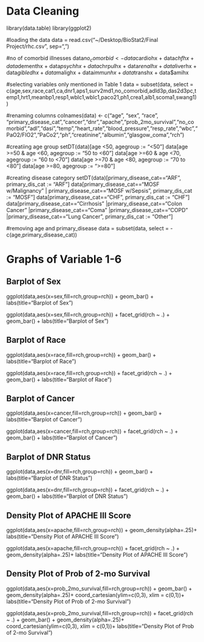 # Data Cleaning

library(data.table)
library(ggplot2)

#loading the data
data = read.csv("~/Desktop/BioStat2/Final Project/rhc.csv", sep=",")

#no of comorbid illnesses
data$no_comorbid <- data$cardiohx + data$chfhx + data$dementhx + data$psychhx + data$chrpulhx + data$renalhx + data$liverhx + data$gibledhx + data$malighx + data$immunhx + data$transhx + data$amihx

#selecting variables only mentioned in Table 1
data = subset(data, select = c(age,sex,race,cat1,ca,dnr1,aps1,surv2md1,no_comorbid,adld3p,das2d3pc,temp1,hrt1,meanbp1,resp1,wblc1,wblc1,paco21,ph1,crea1,alb1,scoma1,swang1))

#renaming columns
colnames(data) <- c("age", "sex", "race", "primary_disease_cat","cancer","dnr","apache","prob_2mo_survival","no_comorbid","adl","dasi","temp","heart_rate","blood_pressure","resp_rate","wbc","PaO2/FIO2","PaCo2","ph","creatinine","albumin","glasgow_coma","rch")

#creatiing age group
setDT(data)[age <50, agegroup := "<50"]
data[age >=50 & age <60, agegroup := "50 to <60"]
data[age >=60 & age <70, agegroup := "60 to <70"]
data[age >=70 & age <80, agegroup := "70 to <80"]
data[age >=80, agegroup := ">=80"]

#creating disease category
setDT(data)[primary_disease_cat=="ARF", primary_dis_cat := "ARF"]
data[primary_disease_cat=="MOSF w/Malignancy" | primary_disease_cat=="MOSF w/Sepsis", primary_dis_cat := "MOSF"]
data[primary_disease_cat=="CHF", primary_dis_cat := "CHF"]
data[primary_disease_cat=="Cirrhosis" |primary_disease_cat=="Colon Cancer" |primary_disease_cat=="Coma" |primary_disease_cat=="COPD" |primary_disease_cat=="Lung Cancer", primary_dis_cat := "Other"]

#removing age and primary_disease
data = subset(data, select = -c(age,primary_disease_cat))



# Graphs of Variable 1-6

## Barplot of Sex
ggplot(data,aes(x=sex,fill=rch,group=rch)) +
  geom_bar() +
  labs(title="Barplot of Sex")

ggplot(data,aes(x=sex,fill=rch,group=rch)) +
  facet_grid(rch ~ .) +
  geom_bar() +
  labs(title="Barplot of Sex")

## Barplot of Race
ggplot(data,aes(x=race,fill=rch,group=rch)) +
  geom_bar() +
  labs(title="Barplot of Race")

ggplot(data,aes(x=race,fill=rch,group=rch)) +
  facet_grid(rch ~ .) +
  geom_bar() +
  labs(title="Barplot of Race")

## Barplot of Cancer
ggplot(data,aes(x=cancer,fill=rch,group=rch)) +
  geom_bar() +
  labs(title="Barplot of Cancer")

ggplot(data,aes(x=cancer,fill=rch,group=rch)) +
  facet_grid(rch ~ .) +
  geom_bar() +
  labs(title="Barplot of Cancer")

## Barplot of DNR Status
ggplot(data,aes(x=dnr,fill=rch,group=rch)) +
  geom_bar() +
  labs(title="Barplot of DNR Status")

ggplot(data,aes(x=dnr,fill=rch,group=rch)) +
  facet_grid(rch ~ .) +
  geom_bar() +
  labs(title="Barplot of DNR Status")

## Density Plot of APACHE III Score
ggplot(data,aes(x=apache,fill=rch,group=rch)) +
  geom_density(alpha=.25)+
  labs(title="Density Plot of APACHE III Score")

ggplot(data,aes(x=apache,fill=rch,group=rch)) +
  facet_grid(rch ~ .) +
  geom_density(alpha=.25)+
  labs(title="Density Plot of APACHE III Score")


## Density Plot of Prob of 2-mo Survival
ggplot(data,aes(x=prob_2mo_survival,fill=rch,group=rch)) +
  geom_bar() +
  geom_density(alpha=.25)+
  coord_cartesian(ylim=c(0,3), xlim = c(0,1))+
  labs(title="Density Plot of Prob of 2-mo Survival")

ggplot(data,aes(x=prob_2mo_survival,fill=rch,group=rch)) +
  facet_grid(rch ~ .) +
  geom_bar() +
  geom_density(alpha=.25)+
  coord_cartesian(ylim=c(0,3), xlim = c(0,1))+
  labs(title="Density Plot of Prob of 2-mo Survival")
